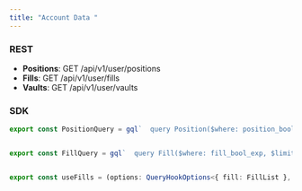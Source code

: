 ```yaml
---
title: "Account Data "
---
```


### **REST**

- **Positions**: GET /api/v1/user/positions
- **Fills**: GET /api/v1/user/fills
- **Vaults**: GET /api/v1/user/vaults

### SDK

```typescript
export const PositionQuery = gql`  query Position($where: position_bool_exp, $limit: Int, $offset: Int, $order_by: [position_order_by!]) {    position(where: $where, limit: $limit, offset: $offset, order_by: $order_by) {      created_at      epoch      funding_index      id      margin      market_addr      price      sid      size      updated_at      user_addr    }  }`;


export const FillQuery = gql`  query Fill($where: fill_bool_exp, $limit: Int, $offset: Int, $order_by: [fill_order_by!]) {    fill(where: $where, limit: $limit, offset: $offset, order_by: $order_by) {      created_at      fee      id      maker_addr      maker_order_sid      market_addr      price      seq      sid      side      size      taker_addr      taker_order_sid      updated_at      value    }  }`;


export const useFills = (options: QueryHookOptions<{ fill: FillList }, Variables<Fill>> = {}) =>  useQuery<{ fill: FillList }, Variables<Fill>>(FillQuery, options);
```